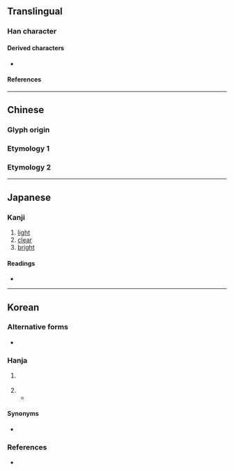 {{also|囧}}
{{character info}}
==Translingual==

===Han character===
{{Han char|rn=13|rad=冂|as=05|sn=7|four=77220|canj=BCR|ids=⿵冂㕣(G),⿵冂⿱儿口(HTJK)}}

====Derived characters====
* {{l|mul|[[㓏]], [[埛]], [[𡝆]], [[𡸀]], [[𢂶]], [[㤯]], [[浻]], [[烱]], [[𪻣]], [[䢛]], [[𥺂]], [[綗]], [[𧨝]], [[𩛯]], [[䮐]], [[𪕥]], [[𠜛]], [[𬚽]], [[𠱛]], [[𡖛]], [[𭖣]], [[𦯶]], [[矞]], [[𠸲]], [[裔]], [[𮥼]], [[𠕨]]}}

====References====
{{Han ref|kx=0129.120|dkj=01528|dj=0291.020|hdz=10100.120|uh=518F}}

----

==Chinese==

===Glyph origin===
{{Han etym}}

===Etymology 1===
{{zh-see|囧|v}}

===Etymology 2===
{{zh-see|冋‎|v}}

----

==Japanese==

===Kanji===
{{ja-kanji|grade=|rs=冂05}}

# [[light]]
# [[clear]]
# [[bright]]

====Readings====
* {{ja-readings|on=けい,きょう|kun=あきらか|nanori=あきら}}

----

==Korean==

===Alternative forms===
* {{l|ko|囧|tr={{m|ko|경}}}} <!-- Refer 인명용한자표 (2015) -->

===Hanja===
{{ko-hanja-search}}
{{ko-hanja|빛나다|빛날|경}}

# {{lb|ko|literary}} {{hanja form of|경|to [[shine]]; to be [[bright]]}}
# {{hanja form of|경|{{n-g|Used in personal names}}}}
#* {{quote-book|ko|year=1412|year_published=1431|worklang=lzh|title={{lw|ko|pref=《|태종실록|태종공정대왕실록|suf=》|tr=-}} ({{lang|ko|太宗恭定大王實錄}})|trans-title=Veritable Records of [[w:Taejong of Joseon|King Taejong Gongjeong]]|chapter={{lw|ko|s:태종공정대왕실록/12년#요언을_만들어_낸_영춘_감무_김구경과_전_총랑_김광미에게_장을_때려_귀양보내다|十二年 春正月, 三月 三十日}}|text=[[命]][[執]][[久]]'''[[冏]]'''、[[光]][[美]]、[[榮]][[遇]]、[[崔]][[白]][[等]], [[一處]][[訊問]]。|tr={{ko-l|^[[명]][[집]] ^[[구]]'''[[경]]'''、^[[광]][[미]]、^[[영]][[우]]、^[[최]][[백]] [[등]], [[일]][[처]] [[신]][[문]].}}|translation=He ordered for the arrest of Gu'''gyeong''', Gwangmi, Yeong-u, Choebaek and others, for them to be interrogated together.}}

====Synonyms====
* {{sense|to shine; to be bright}} {{l|ko|炯|tr={{m|ko|형}}}}

===References===
* {{R:hanjadoc|673}}